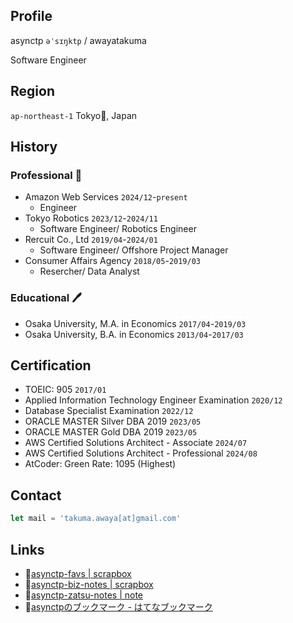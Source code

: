 ## Profile

asynctp `əˈsɪŋktp` / awayatakuma

Software Engineer

## Region

`ap-northeast-1` Tokyo🗼, Japan

## History

### Professional 💼

- Amazon Web Services `2024/12`-`present`
  - Engineer
- Tokyo Robotics `2023/12`-`2024/11`
  - Software Engineer/ Robotics Engineer
- Rercuit Co., Ltd `2019/04`-`2024/01`
  - Software Engineer/ Offshore Project Manager
- Consumer Affairs Agency `2018/05`-`2019/03`
  - Resercher/ Data Analyst

### Educational 🖊️

- Osaka University, M.A. in Economics `2017/04`-`2019/03`
- Osaka University, B.A. in Economics `2013/04`-`2017/03`

## Certification

- TOEIC: 905 `2017/01`
- Applied Information Technology Engineer Examination `2020/12`
- Database Specialist Examination `2022/12`
- ORACLE MASTER Silver DBA 2019 `2023/05`
- ORACLE MASTER Gold DBA 2019 `2023/05`
- AWS Certified Solutions Architect - Associate `2024/07`
- AWS Certified Solutions Architect - Professional `2024/08`
- AtCoder: Green Rate: 1095 (Highest)

## Contact

```javascript
let mail = 'takuma.awaya[at]gmail.com'
```

## Links

- 📒[asynctp-favs | scrapbox](https://scrapbox.io/asynctp-favs/)
- 📕[asynctp-biz-notes | scrapbox](https://scrapbox.io/awayatakuma-biz-notes/)
- 📝[asynctp-zatsu-notes | note](https://note.com/asynctp/)
- 🔖[asynctpのブックマーク - はてなブックマーク](https://b.hatena.ne.jp/asynctp/bookmark)
